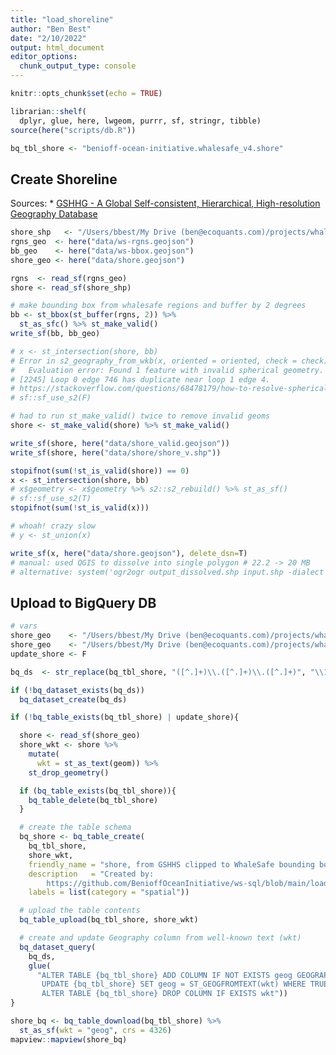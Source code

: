 ```yaml
---
title: "load_shoreline"
author: "Ben Best"
date: "2/10/2022"
output: html_document
editor_options:
  chunk_output_type: console
---
```


```r
knitr::opts_chunk$set(echo = TRUE)
```

```r
librarian::shelf(
  dplyr, glue, here, lwgeom, purrr, sf, stringr, tibble)
source(here("scripts/db.R"))

bq_tbl_shore <- "benioff-ocean-initiative.whalesafe_v4.shore"
```


## Create Shoreline

Sources:
* [GSHHG - A Global Self-consistent, Hierarchical, High-resolution Geography Database](https://www.soest.hawaii.edu/pwessel/gshhg/)

```r
shore_shp   <- "/Users/bbest/My Drive (ben@ecoquants.com)/projects/whalesafe/data/shoreline/gshhg-shp-2.3.7/GSHHS_shp/f/GSHHS_f_L1.shp"
rgns_geo  <- here("data/ws-rgns.geojson")
bb_geo    <- here("data/ws-bbox.geojson")
shore_geo <- here("data/shore.geojson")

rgns  <- read_sf(rgns_geo)
shore <- read_sf(shore_shp)

# make bounding box from whalesafe regions and buffer by 2 degrees
bb <- st_bbox(st_buffer(rgns, 2)) %>%
  st_as_sfc() %>% st_make_valid()
write_sf(bb, bb_geo)

# x <- st_intersection(shore, bb)
# Error in s2_geography_from_wkb(x, oriented = oriented, check = check) :
#   Evaluation error: Found 1 feature with invalid spherical geometry.
# [2245] Loop 0 edge 746 has duplicate near loop 1 edge 4.
# https://stackoverflow.com/questions/68478179/how-to-resolve-spherical-geometry-failures-when-joining-spatial-data
# sf::sf_use_s2(F)

# had to run st_make_valid() twice to remove invalid geoms
shore <- st_make_valid(shore) %>% st_make_valid()

write_sf(shore, here("data/shore_valid.geojson"))
write_sf(shore, here("data/shore/shore_v.shp"))

stopifnot(sum(!st_is_valid(shore)) == 0)
x <- st_intersection(shore, bb)
# x$geometry <- x$geometry %>% s2::s2_rebuild() %>% st_as_sf()
# sf::sf_use_s2(T)
stopifnot(sum(!st_is_valid(x)))

# whoah! crazy slow
# y <- st_union(x)

write_sf(x, here("data/shore.geojson"), delete_dsn=T)
# manual: used QGIS to dissolve into single polygon # 22.2 -> 20 MB
# alternative: system('ogr2ogr output_dissolved.shp input.shp -dialect sqlite -sql "SELECT ST_Union(geometry) AS geometry FROM input"')
```

## Upload to BigQuery DB

```r
# vars
shore_geo    <- "/Users/bbest/My Drive (ben@ecoquants.com)/projects/whalesafe/data/shoreline/shore.geojson"
shore_geo    <- "/Users/bbest/My Drive (ben@ecoquants.com)/projects/whalesafe/data/shoreline/shore.gpkg"
update_shore <- F

bq_ds  <- str_replace(bq_tbl_shore, "([^.]+)\\.([^.]+)\\.([^.]+)", "\\1.\\2")

if (!bq_dataset_exists(bq_ds))
  bq_dataset_create(bq_ds)

if (!bq_table_exists(bq_tbl_shore) | update_shore){

  shore <- read_sf(shore_geo)
  shore_wkt <- shore %>%
    mutate(
      wkt = st_as_text(geom)) %>%
    st_drop_geometry()

  if (bq_table_exists(bq_tbl_shore)){
    bq_table_delete(bq_tbl_shore)
  }

  # create the table schema
  bq_shore <- bq_table_create(
    bq_tbl_shore,
    shore_wkt,
    friendly_name = "shore, from GSHHS clipped to WhaleSafe bounding box buffered by 2 degrees",
    description   = "Created by:
        https://github.com/BenioffOceanInitiative/ws-sql/blob/main/load_shore.Rmd",
    labels = list(category = "spatial"))

  # upload the table contents
  bq_table_upload(bq_tbl_shore, shore_wkt)

  # create and update Geography column from well-known text (wkt)
  bq_dataset_query(
    bq_ds,
    glue(
      "ALTER TABLE {bq_tbl_shore} ADD COLUMN IF NOT EXISTS geog GEOGRAPHY;
       UPDATE {bq_tbl_shore} SET geog = ST_GEOGFROMTEXT(wkt) WHERE TRUE;
       ALTER TABLE {bq_tbl_shore} DROP COLUMN IF EXISTS wkt"))
}
```

```r
shore_bq <- bq_table_download(bq_tbl_shore) %>%
  st_as_sf(wkt = "geog", crs = 4326)
mapview::mapview(shore_bq)
```
